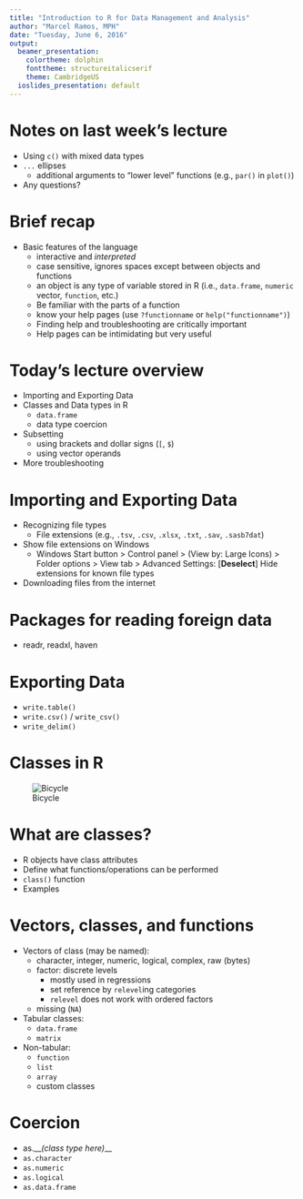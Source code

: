 ```yaml
---
title: "Introduction to R for Data Management and Analysis"
author: "Marcel Ramos, MPH"
date: "Tuesday, June 6, 2016"
output:
  beamer_presentation:
    colortheme: dolphin
    fonttheme: structureitalicserif
    theme: CambridgeUS
  ioslides_presentation: default
---
```


# Notes on last week's lecture

* Using `c()` with mixed data types
* `...` ellipses
    * additional arguments to "lower level" functions 
    (e.g., `par()` in `plot()`)
* Any questions?

# Brief recap

* Basic features of the language
    * interactive and _interpreted_
    * case sensitive, ignores spaces except between objects and functions
    * an object is any type of variable stored in R (i.e., `data.frame`, `numeric` vector, `function`, etc.)
    * Be familiar with the parts of a function
    * know your help pages (use `?functionname` or `help("functionname")`)
    * Finding help and troubleshooting are critically important
    * Help pages can be intimidating but very useful

# Today's lecture overview

* Importing and Exporting Data
* Classes and Data types in R
    * `data.frame`
    * data type coercion
* Subsetting
    * using brackets and dollar signs (`[`, `$`)
    * using vector operands
* More troubleshooting

# Importing and Exporting Data

* Recognizing file types
    * File extensions (e.g., `.tsv`, `.csv`, `.xlsx`, `.txt`, `.sav`, `.sasb7dat`)
* Show file extensions on Windows
    * Windows Start button > Control panel > (View by: Large Icons) > Folder options > View tab > Advanced Settings: [__Deselect__] Hide extensions for known file types
* Downloading files from the internet

# Packages for reading foreign data

* readr, readxl, haven

# Exporting Data

* `write.table()`
* `write.csv()` / `write_csv()`
* `write_delim()`

# Classes in R

![Bicycle](https://pixabay.com/static/uploads/photo/2012/04/14/14/41/bicycle-34159_960_720.png)

# What are classes?

* R objects have class attributes 
* Define what functions/operations can be performed
* `class()` function
* Examples

# Vectors, classes, and functions

* Vectors of class (may be named):
    * character, integer, numeric, logical, complex, raw (bytes)
    * factor: discrete levels
        * mostly used in regressions
        * set reference by `relevel`ing categories 
        * `relevel` does not work with ordered factors
    * missing (`NA`)
* Tabular classes: 
    * `data.frame`
    * `matrix`
* Non-tabular: 
    * `function`
    * `list`
    * `array`
    * custom classes

# Coercion

+ as.__*(class type here)*__
+ `as.character`
+ `as.numeric`
+ `as.logical`
+ `as.data.frame`

